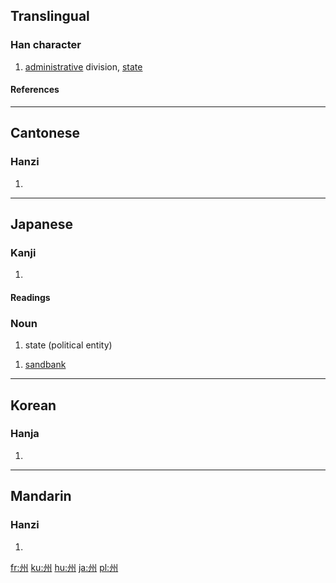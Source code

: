 ==Translingual==
===Han character===
{{Han char|rn=47|rad=巛|as=03|sn=6|four=3200<sub>0</sub>|canj=戈中戈中 (ILIL)}}
# [[administrative]] division, [[state]]
====References====
{{Han ref|kx=0324.010|dkj=08678|dj=0624.090|hdz=10046.030|uh=5DDE|ud=24030|bh=A67B|bd=42619}}
----
==Cantonese==
===Hanzi===
{{yue-hanzi|jyut=|y=jau1}}
# {{defn|Cantonese}}
----
==Japanese==
===Kanji===
{{ja-kanji|grade=3|rs=巛03}}
# {{defn|Japanese}} 
====Readings====
{{ja-readings|on=[[しゅう]] (''shū''), [[す]] (''su'')|kun=[[す]] (''su''), [[しま]] (''shima'')}}

===Noun===
{{ja-noun|k|hira=しゅう|rom=shū}}
# state (political entity)

{{ja-noun|k|hira=す|rom=su}}
# [[sandbank]]
----
==Korean==
===Hanja===
{{ko-hanja|hangeul=[[주]]|rv=ju|mr=chu}}
# {{defn|Korean}}
----

==Mandarin==
===Hanzi===
{{cmn-hanzi|pin=[[zhōu]] ([[zhou1]])|wg=chou<sup>1</sup>}}
# {{defn|Mandarin}}

[[fr:州]]
[[ku:州]]
[[hu:州]]
[[ja:州]]
[[pl:州]]